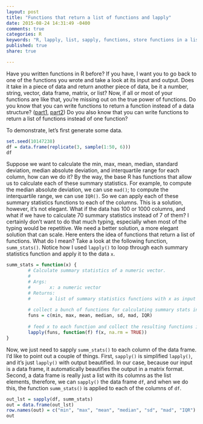 ```yaml
---
layout: post
title: "Functions that return a list of functions and lapply"
date: 2015-08-24 14:31:49 -0400
comments: true
categories: R
keywords: "R, lapply, list, sapply, functions, store functions in a list"
published: true
share: true

---
```


Have you written functions in R before? If you have, I want you to go back to one of the functions you wrote and take a look at its input and output. Does it take in a piece of data and return another piece of data, be it a number, string, vector, data frame, matrix, or list? Now, if all or most of your functions are like that, you're missing out on the true power of functions. Do you know that you can write functions to return a function instead of a data structure? ([part1](http://masterr.org/r/functions-that-return-functions/), [part2](http://masterr.org/r/functions-that-return-functions-part-2/)) Do you also know that you can write functions to return a list of functions instead of one function?

To demonstrate, let's first generate some data. 
```r
set.seed(10147238)
df = data.frame(replicate(3, sample(1:50, 6)))
df
```

Suppose we want to calculate the min, max, mean, median, standard deviation, median absolute deviation, and interquartile range for each column, how can we do it? By the way, the base R has functions that allow us to calculate each of these summary statistics. For example, to compute the median absolute deviation, we can use `mad()`; to compute the interquartile range, we can use `IQR()`. So we can apply each of these summary statistics functions to each of the columns. This is a solution, however, it's not elegant. What if the data has 100 or 1000 columns, and what if we have to calculate 70 summary statistics instead of 7 of them? I certainly don't want to do that much typing, especially when most of the typing would be repetitive. We need a better solution, a more elegant solution that can scale. Here enters the idea of functions that return a list of functions. What do I mean? Take a look at the following function, `summ_stats()`. Notice how I used `lapply()` to loop through each summary statistics function and apply it to the data `x`.

```r
summ_stats = function(x) {
        # Calculate summary statistics of a numeric vector.
        #
        # Args:
        #       x: a numeric vector
        # Returns:
        #       a list of summary statistics functions with x as input
        
        # collect a bunch of functions for calculating summary stats into a vector
        funs = c(min, max, mean, median, sd, mad, IQR)
        
        # feed x to each function and collect the resulting functions into a list
        lapply(funs, function(f) f(x, na.rm = TRUE))
}
```

Now, we just need to sapply `summ_stats()` to each column of the data frame. I'd like to point out a couple of things. First, `sapply()` is simplified `lapply()`, and it's just `lapply()` with output beautified. In our case, because our input is a data frame, it automatically beautifies the output in a matrix format. Second, a data frame is really just a list with its columns as the list elements, therefore, we can `sapply()` the data frame `df`, and when we do this, the function `summ_stats()` is applied to each of the columns of `df`. 

```r
out_lst = sapply(df, summ_stats)
out = data.frame(out_lst)
row.names(out) = c("min", "max", "mean", "median", "sd", "mad", "IQR")
out
```
